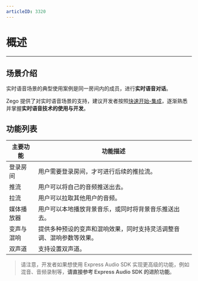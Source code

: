 ```yaml
---
articleID: 3320
---
```

# 概述
- - - 

## 场景介绍
实时语音场景的典型使用案例是同一房间内的成员，进行**实时语音对话**。

Zego 提供了对实时语音场景的支持，建议开发者按照[快速开始-集成](https://doc-zh.zego.im/article/3574)，逐渐熟悉并掌握**实时语音技术的使用与开发**。

## 功能列表
| 主要功能 | 功能描述 |
|-------|--------|
| 登录房间 | 用户需要登录房间，才可进行后续的推拉流。|
| 推流 | 用户可以将自己的音频推送出去。|
| 拉流 | 用户可以拉取其他用户的音频。|
| 媒体播放器 | 用户可以本地播放背景音乐，或同时将背景音乐推送出去。|
| 变声与混响 | 提供多种预设的变声和混响效果，同时支持灵活调整音调、混响参数等效果。|
| 双声道 | 支持设置双声道。|

> 请注意，开发者如果想使用 Express Audio SDK 实现更高级的功能，例如混音、音频录制等，**请直接参考 Express Audio SDK 的进阶功能**。
